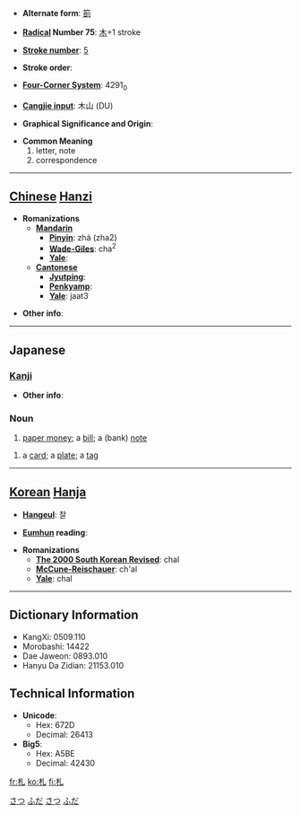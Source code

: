 * '''Alternate form''': [[箚]]

* '''[[Wiktionary:Chinese radical index| Radical]] Number 75''': [[Wiktionary:Chinese radical index 木|木]]+1 stroke

* '''[[Wiktionary:Chinese total strokes index|Stroke number]]''': [[Wiktionary:Chinese total strokes index 5|5]]

* '''Stroke order''': 

* '''[[Wiktionary:Chinese four corner index|Four-Corner System]]''': 4291<sub>0</sub>

* '''[[Wiktionary:Chinese Cangjie index|Cangjie input]]''': 木山 (DU)

* '''Graphical Significance and Origin''': 

* '''Common Meaning'''
*#letter, note
*# correspondence


----

== [[Chinese]] [[Hanzi]] ==

* '''Romanizations'''
** '''[[Mandarin]]'''
*** '''[[Pinyin]]''': zhá (zha2)
*** '''[[Wade-Giles]]''': cha<sup>2</sup>
*** '''[[Yale]]''': 
** '''[[Cantonese]]'''
*** '''[[Jyutping]]''':
*** '''[[Penkyamp]]''': 
*** '''[[Yale]]''': jaat3

* '''Other info''': 

----

==Japanese==
[[Category:1000_Japanese_basic_words|さつ]]
[[Category:1000_Japanese_basic_words|ふだ]]
[[Category:Japanese language|さつ]]
[[Category:Japanese language|ふだ]]
===[[Kanji]]===
{{kanji|on readings=[[さつ]] (satsu)
|kun readings=[[ふだ]] (fuda), [[わかじに]] (wakajini)
}}

* '''Other info''':  

===Noun===
{{janoun|さつ|satsu}}
# [[paper money]]; a [[bill]]; a (bank) [[note]]
{{janoun|ふだ|fuda}}
#a [[card]]; a [[plate]]; a [[tag]]
----

== [[Korean]] [[Hanja]] ==

* '''[[Hangeul]]''': 찰

* '''[[Eumhun]] reading''': 

* '''Romanizations'''
** '''[[The 2000 South Korean Revised Romanization|The 2000 South Korean Revised]]''': chal
** '''[[McCune-Reischauer]]''': ch'al
** '''[[Yale]]''': chal

----

== Dictionary Information ==

* KangXi: 0509.110
* Morobashi: 14422
* Dae Jaweon: 0893.010
* Hanyu Da Zidian: 21153.010

== Technical Information ==

* '''Unicode''':
** Hex: 672D
** Decimal: 26413
* '''Big5''':
** Hex: A5BE
** Decimal: 42430

[[fr:札]]
[[ko:札]]
[[fi:札]]
